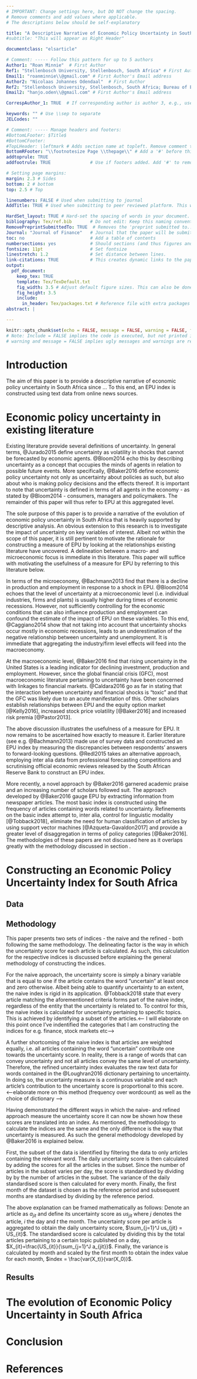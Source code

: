```yaml
---
# IMPORTANT: Change settings here, but DO NOT change the spacing. 
# Remove comments and add values where applicable. 
# The descriptions below should be self-explanatory

title: "A Descriptive Narrative of Economic Policy Uncertainty in South Africa"
#subtitle: "This will appear as Right Header"

documentclass: "elsarticle"

# Comment: ----- Follow this pattern for up to 5 authors
Author1: "Roan Minnie"  # First Author
Ref1: "Stellenbosch University, Stellenbosch, South Africa" # First Author's Affiliation
Email1: "roanminnie\\@gmail.com" # First Author's Email address
Author2: "Nicolaas Johannes Odendaal"  # First Author
Ref2: "Stellenbosch University, Stellenbosch, South Africa; Bureau of Economic Research, South Africa" # First Author's Affiliation
Email2: "hanjo.oden\\@gmail.com" # First Author's Email address

CorrespAuthor_1: TRUE  # If corresponding author is author 3, e.g., use CorrespAuthor_3: TRUE

keywords: "" # Use \\sep to separate
JELCodes: ""

# Comment: ----- Manage headers and footers:
#BottomLFooter: $Title$
#BottomCFooter:
#TopLHeader: \leftmark # Adds section name at topleft. Remove comment to add it.
BottomRFooter: "\\footnotesize Page \\thepage\\" # Add a '#' before this line to remove footer.
addtoprule: TRUE
addfootrule: TRUE               # Use if footers added. Add '#' to remove line.

# Setting page margins:
margin: 2.3 # Sides
bottom: 2 # bottom
top: 2.5 # Top

linenumbers: FALSE # Used when submitting to journal
AddTitle: TRUE # Used when submitting to peer reviewed platform. This will remove author names. 

HardSet_layout: TRUE # Hard-set the spacing of words in your document. This will stop LaTeX squashing text to fit on pages, e.g. This is done by hard-setting the spacing dimensions. Set to FALSE if you want LaTeX to optimize this for your paper. 
bibliography: Tex/ref.bib       # Do not edit: Keep this naming convention and location.
RemovePreprintSubmittedTo: TRUE  # Removes the 'preprint submitted to...' at bottom of titlepage
Journal: "Journal of Finance"   # Journal that the paper will be submitting to, if RemovePreprintSubmittedTo is set to TRUE.
toc: no                         # Add a table of contents
numbersections: yes             # Should sections (and thus figures and tables) be numbered?
fontsize: 11pt                  # Set fontsize
linestretch: 1.2                # Set distance between lines.
link-citations: TRUE            # This creates dynamic links to the papers in reference list.
output:
  pdf_document:
    keep_tex: TRUE
    template: Tex/TexDefault.txt
    fig_width: 3.5 # Adjust default figure sizes. This can also be done in the chunks of the text.
    fig_height: 3.5
    include:
      in_header: Tex/packages.txt # Reference file with extra packages
abstract: |

---
```


<!-- First: Set your default preferences for chunk options: -->

<!-- If you want a chunk's code to be printed, set echo = TRUE. message = FALSE stops R printing ugly package loading details in your final paper too. I also suggest setting warning = FALSE and checking for warnings in R, else you might find ugly warnings in your paper. -->

```r
knitr::opts_chunk$set(echo = FALSE, message = FALSE, warning = FALSE, fig.width = 6, fig.height = 5, fig.pos="H", fig.pos = 'H')
# Note: Include = FALSE implies the code is executed, but not printed in your pdf.
# warning and message = FALSE implies ugly messages and warnings are removed from your pdf. These should be picked up when you execute the command chunks (code sections below) in your rmd, not printed in your paper!

```


# Introduction \label{sec_intro}
The aim of this paper is to provide a descriptive narrative of economic policy uncertainty in South Africa since ... To this end, an EPU index is constructed using text data from online news sources. 

# Economic policy uncertainty in existing literature \label{sec_litreview}
Existing literature provide several definitions of uncertainty. In general terms, @Jurado2015 define uncertainty as volatility in shocks that cannot be forecasted by economic agents. @Bloom2014 echo this by describing uncertainty as a concept that occupies the minds of agents in relation to possible future events. More specifically, @Baker2016 define economic policy uncertainty not only as uncertainty about policies as such, but also about who is making policy decisions and the effects thereof. It is important to note that uncertainty is defined in terms of all agents in the economy - as stated by @Bloom2014 - consumers, managers and policymakers. The remainder of this paper will thus refer to EPU at this aggregated level. 

The sole purpose of this paper is to provide a narrative of the evolution of economic policy uncertainty in South Africa that is heavily supported by descriptive analysis. An obvious extension to this research is to investigate the impact of uncertainty on key variables of interest. Albeit not within the scope of this paper, it is still pertinent to motivate the rationale for constructing a measure of EPU by looking at the relationships existing literature have uncovered. A delineation between a macro- and microeconomic focus is immediate in this literature. This paper will suffice with motivating the usefulness of a measure for EPU by referring to this literature below.  

In terms of the microeconomy, @Bachmann2013 find that there is a decline in production and employment in response to a shock in EPU. @Bloom2014 echoes that the level of uncertainty at a microeconomic level (i.e. individual industries, firms and plants) is usually higher during times of economic recessions. However, not sufficiently controlling for the economic conditions that can also influence production and employment can confound the estimate of the impact of EPU on these variables. To this end, @Caggiano2014 show that not taking into account that uncertainty shocks occur mostly in economic recessions, leads to an underestimation of the negative relationship between uncertainty and unemployment. It is immediate that aggregating the industry/firm level effects will feed into the macroeconomy. 

At the macroeconomic level, @Baker2016 find that rising uncertainty in the United States is a leading indicator for declining investment, production and employment. However, since the global financial crisis (GFC), most macroeconomic literature pertaining to uncertainty have been concerned with linkages to financial markets. @Caldara2016 go as far in stating that the interaction between uncertainty and financial shocks is "toxic" and that the GFC was likely due to an acute manifestation of this. Other scholars establish relationships between EPU and the equity option market [@Kelly2016], increased stock price volatility [@Baker2016] and increased risk premia [@Pastor2013]. 

The above discussion illustrates the usefulness of a measure for EPU. It now remains to be ascertained how exactly to measure it. Earlier literature (see e.g. @Bachmann2013) made use of survey data and constructed an EPU index by measuring the discrepancies between respondents' answers to forward-looking questions. @Redl2015 takes an alternative approach, employing inter alia data from professional forecasting competitions and scrutinising official economic reviews released by the South African Reserve Bank to construct an EPU index.

More recently, a novel approach by @Baker2016 garnered academic praise and an increasing number of scholars followed suit. The approach developed by @Baker2016 gauge EPU by extracting information from newspaper articles. The most basic index is constructed using the frequency of articles containing words related to uncertainty. Refinements on the basic index attempt to, inter alia, control for linguistic modality [@Tobback2018], eliminate the need for human classification of articles by using support vector machines [@Azqueta-Gavaldon2017] and provide a greater level of disaggregation in terms of policy categories [@Baker2016]. The methodologies of these papers are not discussed here as it overlaps greatly with the methodology discussed in section \ref{sec_method}.

# Constructing an Economic Policy Uncertainty Index for South Africa \label{sec_EPU}

## Data \label{sec_data}
<!-- Discuss and motivate the choice of datasource - linking to the rationale above (uncertainty from whose viewpoint?) 
descriptive statistics 
NB also discuss the way in which raw data is obtained (talk to Hanjo)--> 

## Methodology \label{sec_method}
This paper presents two sets of indices - the naive and the refined - both following the same methodology. The delineating factor is the way in which the uncertainty score for each article is calculated. As such, this calculation for the respective indices is discussed before explaining the general methodology of constructing the indices.

For the naive approach, the uncertainty score is simply a binary variable that is equal to one if the article contains the word "uncertain" at least once and zero otherwise. Albeit being able to quantify uncertainty to an extent, the naive index is rigid in its application. @Tobback2018 state that every article matching the aforementioned criteria forms part of the naive index, regardless of the entity that the uncertainty is related to. To control for this, the naive index is calculated for uncertainty pertaining to specific topics. This is achieved by identifying a subset of the articles.<-- I will elaborate on this point once I've indentified the categories that I am constructing the indices for e.g. finance, stock markets etc--> 

A further shortcoming of the naive index is that articles are weighted equally, i.e. all articles containing the word "uncertain" contribute one towards the uncertainty score. In reality, there is a range of words that can convey uncertainty and not all articles convey the same level of uncertainty. Therefore, the refined uncertainty index evaluates the raw text data for words contained in the @Loughran2016 dictionary pertaining to uncertainty. In doing so, the uncertainty measure is a continuous variable and each article's contribution to the uncertainty score is proportional to this score. <--elaborate more on this method (frequency over wordcount) as well as the choice of dictionary -->

Having demonstrated the different ways in which the naive- and refined approach measure the uncertainty score it can now be shown how these scores are translated into an index. As mentioned, the methodology to calculate the indices are the same and the only difference is the way that uncertainty is measured. As such the general methodology developed by @Baker2016 is explained below. 

First, the subset of the data is identified by filtering the data to only articles containing the relevant word. The daily uncertainty score is then calculated by adding the scores for all the articles in the subset. Since the number of articles in the subset varies per day, the score is standardised by dividing by by the number of articles in the subset. The variance of the daily standardised score is then calculated for every month. Finally, the first month of the dataset is chosen as the reference period and subsequent months are standardised by dividing by the reference period.

The above explanation can be framed mathematically as follows: 
Denote an article as $a_{jit}$ and define its uncertainty score as $us_{jit}$ where $j$ denotes the article, $i$ the day and $t$ the month. The uncertainty score per article is aggregated to obtain the daily uncertainty score, $\sum_{j=1}^J us_{jit} = US_{it}$. The standardised score is calculated by dividing this by the total articles pertaining to a certain topic published on a day, $X_{it}=\frac{US_{it}}{\sum_{j=1}^J a_{jit}}$. Finally, the variance is calculated by month and scaled by the first month to obtain the index value for each month, $index = \frac{var(X_t)}{var(X_0)}$. 

## Results \label{sec_results}

# The evolution of Economic Policy Uncertainty in South Africa \label{sec_discuss}

<!--Validation of results. NB section: Provide a descriptive narrative of the evolution of uncertainty in SA --> 
# Conclusion \label{sec_conclude}



\newpage

# References
